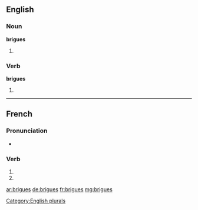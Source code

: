 {{also|brigués}}
==English==

===Noun===
'''brigues'''

# {{plural of |[[brigue]]}}

===Verb===
'''brigues'''

# {{third-person singular of|brigue}}

[[Category:English plurals]]

----

==French==

===Pronunciation===
* {{homophones|brigue|briguent}}

===Verb===
{{fr-verb-form}}

# {{conjugation of|briguer||2|s|pres|ind|lang=fr}}
# {{conjugation of|briguer||2|s|pres|sub|lang=fr}}
{{count page|[[Wiktionary:Page count]]}}

[[ar:brigues]]
[[de:brigues]]
[[fr:brigues]]
[[mg:brigues]]